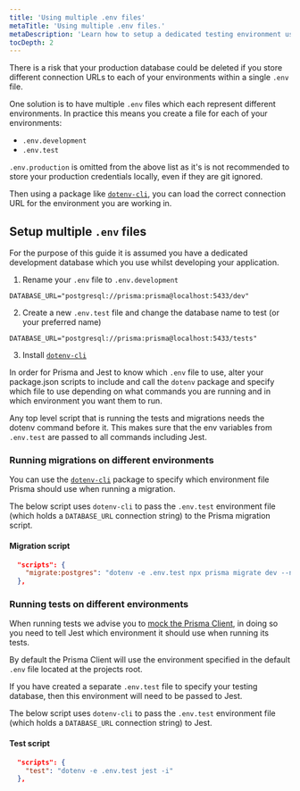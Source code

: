 ```yaml
---
title: 'Using multiple .env files'
metaTitle: 'Using multiple .env files.'
metaDescription: 'Learn how to setup a dedicated testing environment using multiple .env files.'
tocDepth: 2
---
```


<TopBlock>

There is a risk that your production database could be deleted if you store different connection URLs to each of your environments within a single `.env` file.

One solution is to have multiple `.env` files which each represent different environments. In practice this means you create a file for each of your environments:

- `.env.development`
- `.env.test`

<Admonition type="warning">

`.env.production` is omitted from the above list as it's is not recommended to store your production credentials locally, even if they are git ignored.

</Admonition>

Then using a package like [`dotenv-cli`](https://www.npmjs.com/package/dotenv-cli), you can load the correct connection URL for the environment you are working in.

</TopBlock>

## Setup multiple `.env` files

For the purpose of this guide it is assumed you have a dedicated development database which you use whilst developing your application.

1. Rename your `.env` file to `.env.development`

```env file=.env.development
DATABASE_URL="postgresql://prisma:prisma@localhost:5433/dev"
```

2. Create a new `.env.test` file and change the database name to test (or your preferred name)

```env file=.env.test
DATABASE_URL="postgresql://prisma:prisma@localhost:5433/tests"
```

3. Install [`dotenv-cli`](https://www.npmjs.com/package/dotenv-cli)

In order for Prisma and Jest to know which `.env` file to use, alter your package.json scripts to include and call the `dotenv` package and specify which file to use depending on what commands you are running and in which environment you want them to run.

<Admonition type="info">

Any top level script that is running the tests and migrations needs the dotenv command before it. This makes sure that the env variables from `.env.test` are passed to all commands including Jest.

</Admonition>

### Running migrations on different environments

You can use the [`dotenv-cli`](https://www.npmjs.com/package/dotenv-cli) package to specify which environment file Prisma should use when running a migration.

The below script uses `dotenv-cli` to pass the `.env.test` environment file (which holds a `DATABASE_URL` connection string) to the Prisma migration script.

#### Migration script

```json file=package.json
  "scripts": {
    "migrate:postgres": "dotenv -e .env.test npx prisma migrate dev --name postgres-init",
  },
```

### Running tests on different environments

When running tests we advise you to [mock the Prisma Client](/guides/testing/unit-testing#mocking-the-prisma-client), in doing so you need to tell Jest which environment it should use when running its tests.

By default the Prisma Client will use the environment specified in the default `.env` file located at the projects root.

If you have created a separate `.env.test` file to specify your testing database, then this environment will need to be passed to Jest.

The below script uses `dotenv-cli` to pass the `.env.test` environment file (which holds a `DATABASE_URL` connection string) to Jest.

#### Test script

```json file=package.json
  "scripts": {
    "test": "dotenv -e .env.test jest -i"
  },
```
